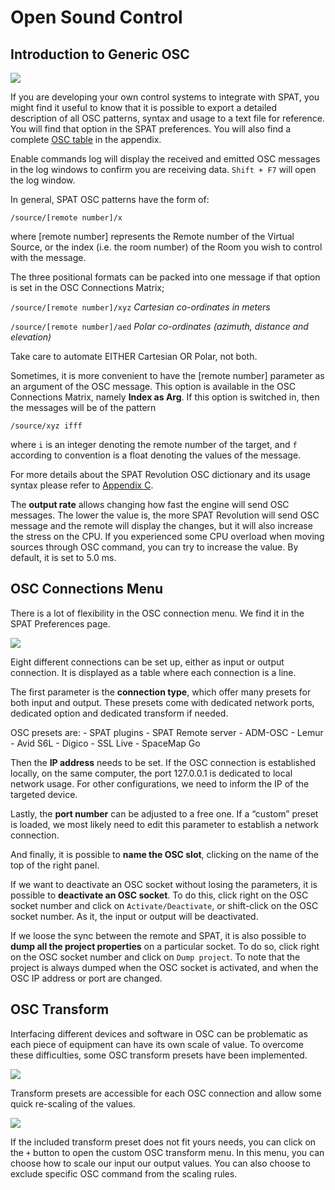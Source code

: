 # Open Sound Control
## Introduction to Generic OSC

![](https://media.githubusercontent.com/media/FLUX-SE/doc_images/main/SpatR/Preference/OSCMain.png)

If you are developing your own control systems to integrate with SPAT, you might find it useful to know that it is possible to export a detailed description of all OSC patterns, syntax and usage to a text file for reference.
You will find that option in the SPAT preferences.
You will also find a complete [OSC table](Appendix_C_OSC_Table.md) in the appendix.

:::{.callout-note}
Enable commands log will display the received and emitted OSC messages in the log windows to confirm you are receiving data. ```Shift + F7 ``` will open the log window.
:::

In general, SPAT OSC patterns have the form of:

```/source/[remote number]/x```

where [remote number] represents the Remote number of the Virtual Source, or the index (i.e. the room number) of the Room you wish to control with the message.

The three positional formats can be packed into one message if that option is set in the OSC Connections Matrix;

```/source/[remote number]/xyz``` _Cartesian co-ordinates in meters_

```/source/[remote number]/aed``` _Polar co-ordinates (azimuth, distance and elevation)_

:::{.callout-warning}
 Take care to automate EITHER Cartesian OR Polar, not both.
:::

Sometimes, it is more convenient to have the [remote number] parameter as an argument of the OSC message.
This option is available in the OSC Connections Matrix, namely **Index as Arg**.
If this option is switched in, then the messages will be of the pattern

```/source/xyz ifff```

where ```i``` is an integer denoting the remote number of the target, and ```f``` according to convention is a float denoting the values of the message.

For more details about the SPAT Revolution OSC dictionary and its usage syntax please refer to [Appendix C](Appendix_C_OSC_Table.md).

The **output rate** allows changing how fast the engine will send OSC messages.
The lower the value is, the more SPAT Revolution will send OSC message and the remote will display the changes, but it will also increase the stress on the CPU.
If you experienced some CPU overload when moving sources through OSC command, you can try to increase the value.
By default, it is set to 5.0 ms.

## OSC Connections Menu

There is a lot of flexibility in the OSC connection menu. We find it in the SPAT Preferences page.

![](https://media.githubusercontent.com/media/FLUX-SE/doc_images/main/SpatR/Preference/OSCConnections.png)

Eight different connections can be set up, either as input or output connection. It is displayed as a table where each connection is a line. 

The first parameter is the **connection type**, which offer many presets for both input and output. These presets come with dedicated network ports, dedicated option and dedicated transform if needed.

:::{.callout-note}
OSC presets are:
- SPAT plugins
- SPAT Remote server
- ADM-OSC
- Lemur
- Avid S6L
- Digico
- SSL Live
- SpaceMap Go
:::

Then the **IP address** needs to be set.
If the OSC connection is established locally, on the same computer, the port 127.0.0.1 is dedicated to local network usage.
For other configurations, we need to inform the IP of the targeted device.

Lastly, the **port number** can be adjusted to a free one.
If a "custom" preset is loaded, we most likely need to edit this parameter to establish a network connection.

And finally, it is possible to **name the OSC slot**, clicking on the name of the top of the right panel.

If we want to deactivate an OSC socket without losing the parameters, it is possible to **deactivate an OSC socket**. To do this, click right on the OSC socket number and click on ```Activate/Deactivate```, or shift-click on the OSC socket number. As it, the input or output will be deactivated.

If we loose the sync between the remote and SPAT, it is also possible to **dump all the project properties** on a particular socket. To do so, click right on the OSC socket number and click on ```Dump project```. To note that the project is always dumped when the OSC socket is activated, and when the OSC IP address or port are changed. 

## OSC Transform

Interfacing different devices and software in OSC can be problematic as each piece of equipment can have its own scale of value.
To overcome these difficulties, some OSC transform presets have been implemented.

![](https://media.githubusercontent.com/media/FLUX-SE/doc_images/main/SpatR/Preference/OSCTransformList.png)

Transform presets are accessible for each OSC connection and allow some quick re-scaling of the values.

:::{.callout-note}
![](https://media.githubusercontent.com/media/FLUX-SE/doc_images/main/SpatR/Preference/OSCTransformPresets.png)
:::

If the included transform preset does not fit yours needs, you can click on the ```+``` button to open the custom OSC transform menu.
In this menu, you can choose how to scale our input our output values. You can also choose to exclude specific OSC command from the scaling rules.


<!-- TODO: Do we need to add more information of the custom transformation? Explain what is "discrete(s)", ... I see most of people having issue understand it -->
